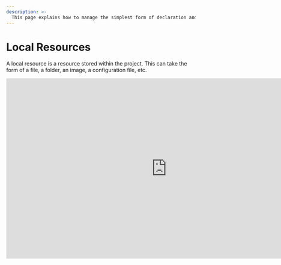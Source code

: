 ```yaml
---
description: >-
  This page explains how to manage the simplest form of declaration and resources in a project.
---
```



# Local Resources

A local resource is a resource stored within the project. This can take the form of a file, a folder, an image, a configuration file, etc.

<iframe width="853" height="480" src="https://www.youtube.com/embed/8i-Wrq6xl80?si=2SGnJQW5kKza0dsh?rel=0" title="YouTube video player" frameborder="0" allow="fullscreen; accelerometer;" allowfullscreen/>

## Declaration

To declare a local resource, simply specify in the `source` field the path to the resource relative to the `.aml` file in which the declaration appears. For example, if you have a file `image.png` and it is located in the same folder as the `.aml` file in which you declare the resource, you can specify `source: image.png`.

<FileTree>
  <FileTree.Folder name="playbook" defaultOpen>
    <FileTree.Folder name=".git">
        <FileTree.File name="..." />
    </FileTree.Folder>
    <FileTree.Folder name=".aiop">
        <FileTree.File name="inventory_config.yml" />
        <FileTree.File name="inventory.yml" />
        <FileTree.File name="playbook.yml" />
    </FileTree.Folder>
    <FileTree.Folder name="resources" defaultOpen>
        <FileTree.File name=".aml" />
        <FileTree.File name="image.png" />
    </FileTree.Folder>
  </FileTree.Folder>
</FileTree>

```yaml {1-2} filename="resources/.aml"
- source: image.png
  destination: destination_in_the_package/image.png
  compatibility:
    - ...
```

Of course, you can load any type of file, not just images, and also folders. In this case, you can add all the folders and files it contains:

<FileTree>
  <FileTree.Folder name="playbook" defaultOpen>
    <FileTree.Folder name=".git">
        <FileTree.File name="..." />
    </FileTree.Folder>
    <FileTree.Folder name=".aiop">
        <FileTree.File name="inventory_config.yml" />
        <FileTree.File name="inventory.yml" />
        <FileTree.File name="playbook.yml" />
    </FileTree.Folder>
    <FileTree.Folder name="resources" defaultOpen>
        <FileTree.File name=".aml" />
      <FileTree.Folder name="folder" defaultOpen>
        <FileTree.File name="image.png" />
      </FileTree.Folder>
    </FileTree.Folder>
  </FileTree.Folder>
</FileTree>

```yaml filename="resources/.aml" /folder/
- source: folder/
  destination: destination_in_the_package/
  compatibility:
    - ...
```
